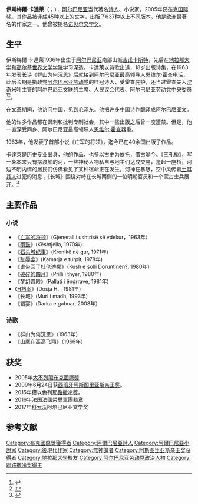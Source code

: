{{noteTA
|T=zh-hans:伊斯梅尔·卡达雷;zh-hant:伊斯梅爾·卡達萊;
|1=zh-hans:卡达雷;zh-hant:卡達萊
}}
{{Infobox writer <!-- for more information see [[:Template:Infobox_writer/doc|:Template:Infobox writer/doc]] -->
|name =伊斯梅爾·卡達萊
|image = Ismail Kadare.jpg
|caption = 
|birth_date = {{birth date and age|1936|1|28|mf=y}}
|birth_place = {{Flagicon|Albania}} [[阿尔巴尼亚王国_(1928年－1939年)|阿尔巴尼亚王国]][[吉诺卡斯特|吉诺卡斯特]]
|death_date =
|death_place =
|occupation = [[小说家|小说家]]、[[诗人|诗人]] 
|nationality = {{ALB}}
|period = 1954年至今
|movement = [[后现代文学|后现代文学]]
|notableworks = 亡军的将领、梦之宫殿
|awards = [[赫爾德獎|赫爾德獎]]（1998年）<br>[[布克国际奖|布克国际奖]]（2005年）<br>[[阿斯图里亚斯亲王奖|阿斯图里亚斯亲王奖]]（2009年）<br>[[法國榮譽軍團勳章|法國榮譽軍團勳章]]（2016年）
|influences = [[卡夫卡|卡夫卡]] 
}}

'''伊斯梅爾·卡達萊'''（{{lang-sq|Ismail Kadare}}；{{bd|1936年|1月28日|||catIdx=K}}），[[阿尔巴尼亚|阿尔巴尼亚]]当代著名[[诗人|诗人]]、小说家。2005年获[[布克国际奖|布克国际奖]]。其作品被译成45种以上的文字，出版了637种以上不同版本。他是欧洲最著名的作家之一。他曾被提名[[诺贝尔文学奖|诺贝尔文学奖]]。

==生平==
{{Quote box
|width=18%
|align=left
|quote='''山鹰在高高飞翔'''（节选）

秋天的夜晚来了，<br />
共产党员们向四处分散；<br />
平原进入梦乡，<br />
躺在山脚下边……<br />
<br />
[[阿尔巴尼亚劳动党|党]]啊，<br />
哪里能找到你的影子？<br />
在这古老的国土上，<br />
您像耸入云霄的梧桐树，<br />
把根子分扎在暴风雨经过的道路上。<br />

——伊斯梅爾·卡達萊
}}
伊斯梅爾·卡達萊1936年出生于[[阿尔巴尼亚|阿尔巴尼亚]]南部山城[[吉诺卡斯特|吉诺卡斯特]]，先后在[[地拉那大学|地拉那大学]]和[[高尔基世界文学学院|高尔基世界文学学院]]学习深造。卡達萊以诗歌出道，18岁出版诗集，在1963年发表长诗《群山为何沉思》后就接到阿尔巴尼亚最高领导人[[恩维尔·霍查|恩维尔·霍查]]电话，此后长期是执政党[[阿尔巴尼亚劳动党|阿尔巴尼亚劳动党]]的桂冠诗人，受霍查庇护，还当过霍查夫人[[涅奇米叶·霍查|涅奇米叶]]主管的阿尔巴尼亚文联的主席、人民议会代表、阿尔巴尼亚劳动党中央委员<ref>{{Cite web |url=https://cul.qq.com/a/20161011/005198.htm |title=专访卡達萊：“我的宿命就是当作家” |accessdate=2020-02-04 |archive-date=2020-02-04 |archive-url=https://web.archive.org/web/20200204051419/https://cul.qq.com/a/20161011/005198.htm |dead-url=no }}</ref><ref>{{Cite web |url=http://www.chinawriter.com.cn/n1/2017/0313/c405173-29140519.html |title=2016年法国文学回顾：旧人物没退场，新故事已开锣 |accessdate=2020-02-04 |archive-date=2020-02-04 |archive-url=https://web.archive.org/web/20200204050846/http://www.chinawriter.com.cn/n1/2017/0313/c405173-29140519.html |dead-url=no }}</ref>。

在[[文革|文革]]期间，他访问[[中国|中国]]，见到[[毛泽东|毛泽东]]。他把许多中国诗作翻译成阿尔巴尼亚文。

他的许多作品都在讽刺和批判专制社会，其中一些出版之后曾一度遭禁。但是，他一直深受同乡、阿尔巴尼亚最高领导人[[恩维尔·霍查|恩维尔·霍查]]器重。

1963年，他发表了首部小说《亡军的将领》，迄今已在40余国出版了作品。

卡達萊是历史专业出身，他的作品，也多以古史为依托，借古喻今。《三孔桥》，写一条本来只有摆渡船的河，一些神秘人物私自与地主们达成交易，造起一座桥，河边不明内情的居民们仿佛看见了某种宿命正在发生，河神在暴怒，空中风传着[[土耳其人|土耳其人]]进犯的消息；《长城》围绕对峙在长城两侧的一位明朝官员和一个蒙古士兵展开。<ref>{{cite web | url = https://cul.qq.com/a/20170209/013645.htm | title = 伊斯梅爾·卡達萊《长城》 他是诺奖热门，以历史写寓言 | language = zh | publisher = 文学报 | date = 2017-02-09 | accessdate = 2019-05-26 | archive-date = 2020-08-12 | archive-url = https://web.archive.org/web/20200812063733/https://cul.qq.com/a/20170209/013645.htm | dead-url = no }}</ref>

==主要作品==
===小说===
*《[[亡军的将领|亡军的将领]]》(Gjenerali i ushtrisë së vdekur，1963年）
*《[[雨鼓|雨鼓]]》(Kështjella, 1970年)
*《[[石头城纪事|石头城纪事]]》(Kronikë në gur, 1971年)
*《[[耻辱龛|耻辱龛]]》(Kamarja e turpit, 1978年)
*《[[谁带回了杜伦迪娜|谁带回了杜伦迪娜]]》（Kush e solli Doruntinën?, 1980年）
*《[[破碎的四月|破碎的四月]]》(Prilli i thyer, 1980年)
*《[[梦幻宫殿|梦幻宫殿]]》(Pallati i ëndrrave, 1981年)
*《[[H档案|H档案]]》(Dosja H. , 1981年)
*《长城》(Muri i madh, 1993年)
*《错宴》(Darka e gabuar, 2008年）

===诗歌===
*《群山为何沉思》（1963年）
*《山鹰在高高飞翔》（1966年）

==获奖==
*2005年[[大不列颠|大不列颠]][[布克國際獎|布克國際獎]]
*2009年6月24日获[[西班牙|西班牙]][[阿斯图里亚斯亲王奖|阿斯图里亚斯亲王奖]]。
*2015年獲以色列[[耶路撒冷獎|耶路撒冷獎]]。
*2016年[[法国|法国]][[法國榮譽軍團勳章|法國榮譽軍團勳章]]
*2017年[[科索沃|科索沃]]阿尔巴尼亚文学奖

== 参考文献 ==
{{Reflist|30em}}

{{Ismail Kadare}}
{{阿斯图里亚斯亲王奖获得者|literature}}
{{Authority control}}
{{DEFAULTSORT:Kadare, Ismail}}
[[Category:布克國際獎獲得者|Category:布克國際獎獲得者]]
[[Category:阿爾巴尼亞詩人|Category:阿爾巴尼亞詩人]]
[[Category:阿爾巴尼亞小說家|Category:阿爾巴尼亞小說家]]
[[Category:後現代作家|Category:後現代作家]]
[[Category:無神論者|Category:無神論者]]
[[Category:阿斯图里亚斯亲王奖获得者|Category:阿斯图里亚斯亲王奖获得者]]
[[Category:地拉那大學校友|Category:地拉那大學校友]]
[[Category:阿尔巴尼亚劳动党政治人物|Category:阿尔巴尼亚劳动党政治人物]]
[[Category:耶路撒冷奖得主|Category:耶路撒冷奖得主]]